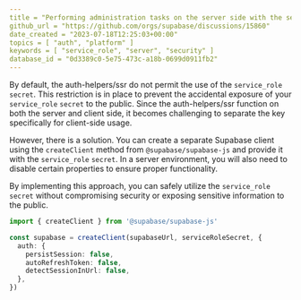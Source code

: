```yaml
---
title = "Performing administration tasks on the server side with the service_role secret"
github_url = "https://github.com/orgs/supabase/discussions/15860"
date_created = "2023-07-18T12:25:03+00:00"
topics = [ "auth", "platform" ]
keywords = [ "service_role", "server", "security" ]
database_id = "0d3389c0-5e75-473c-a18b-0699d0911fb2"
---
```


By default, the auth-helpers/ssr do not permit the use of the `service_role` `secret`. This restriction is in place to prevent the accidental exposure of your `service_role` `secret` to the public. Since the auth-helpers/ssr function on both the server and client side, it becomes challenging to separate the key specifically for client-side usage.

However, there is a solution. You can create a separate Supabase client using the `createClient` method from `@supabase/supabase-js` and provide it with the `service_role` `secret`. In a server environment, you will also need to disable certain properties to ensure proper functionality.

By implementing this approach, you can safely utilize the `service_role` `secret` without compromising security or exposing sensitive information to the public.

```ts
import { createClient } from '@supabase/supabase-js'

const supabase = createClient(supabaseUrl, serviceRoleSecret, {
  auth: {
    persistSession: false,
    autoRefreshToken: false,
    detectSessionInUrl: false,
  },
})
```
